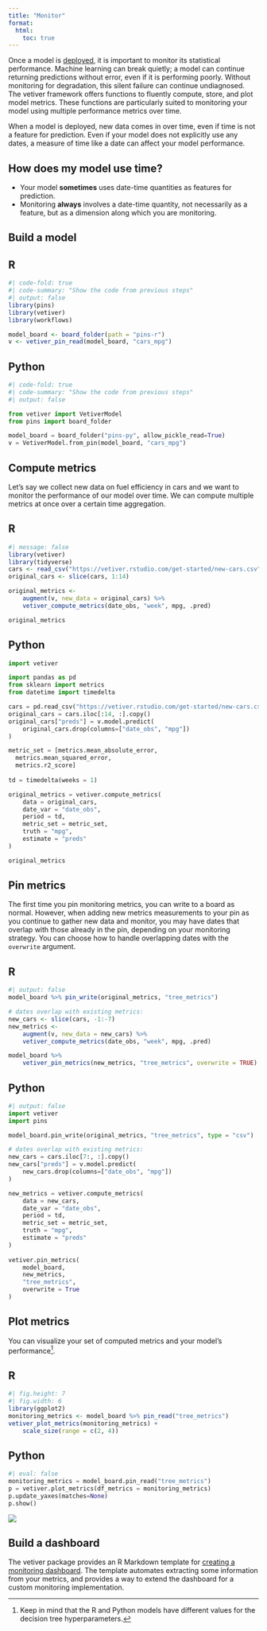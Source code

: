 ```yaml
---
title: "Monitor"
format:
  html:
    toc: true
---
```


Once a model is [deployed](/get-started/deploy.html), it is important to monitor its statistical performance. Machine learning can break quietly; a model can continue returning predictions without error, even if it is performing poorly. Without monitoring for degradation, this silent failure can continue undiagnosed. The vetiver framework offers functions to fluently compute, store, and plot model metrics. These functions are particularly suited to monitoring your model using multiple performance metrics over time.

When a model is deployed, new data comes in over time, even if time is not a feature for prediction. Even if your model does not explicitly use any dates, a measure of time like a date can affect your model performance.

::: callout-tip
## How does my model use time?

- Your model **sometimes** uses date-time quantities as features for prediction. 
- Monitoring **always** involves a date-time quantity, not necessarily as a feature, but as a dimension along which you are monitoring.

:::

## Build a model

::: {.panel-tabset group="language"}
## R

```r
#| code-fold: true
#| code-summary: "Show the code from previous steps"
#| output: false
library(pins)
library(vetiver)
library(workflows)

model_board <- board_folder(path = "pins-r")
v <- vetiver_pin_read(model_board, "cars_mpg")
```

## Python

```python
#| code-fold: true
#| code-summary: "Show the code from previous steps"
#| output: false

from vetiver import VetiverModel
from pins import board_folder

model_board = board_folder("pins-py", allow_pickle_read=True)
v = VetiverModel.from_pin(model_board, "cars_mpg")
```
:::


## Compute metrics

Let's say we collect new data on fuel efficiency in cars and we want to monitor the performance of our model over time. We can compute multiple metrics at once over a certain time aggregation.

::: {.panel-tabset group="language"}
## R

```r
#| message: false
library(vetiver)
library(tidyverse)
cars <- read_csv("https://vetiver.rstudio.com/get-started/new-cars.csv")
original_cars <- slice(cars, 1:14)

original_metrics <-
    augment(v, new_data = original_cars) %>%
    vetiver_compute_metrics(date_obs, "week", mpg, .pred)

original_metrics
```


## Python

```python
import vetiver

import pandas as pd
from sklearn import metrics
from datetime import timedelta

cars = pd.read_csv("https://vetiver.rstudio.com/get-started/new-cars.csv")
original_cars = cars.iloc[:14, :].copy()
original_cars["preds"] = v.model.predict(
    original_cars.drop(columns=["date_obs", "mpg"])
)

metric_set = [metrics.mean_absolute_error, 
  metrics.mean_squared_error, 
  metrics.r2_score]
  
td = timedelta(weeks = 1)

original_metrics = vetiver.compute_metrics(
    data = original_cars, 
    date_var = "date_obs", 
    period = td, 
    metric_set = metric_set, 
    truth = "mpg", 
    estimate = "preds"
)

original_metrics
```

:::

## Pin metrics

The first time you pin monitoring metrics, you can write to a board as normal. However, when adding new metrics measurements to your pin as you continue to gather new data and monitor, you may have dates that overlap with those already in the pin, depending on your monitoring strategy. You can choose how to handle overlapping dates with the `overwrite` argument.

::: {.panel-tabset group="language"}
## R

```r
#| output: false
model_board %>% pin_write(original_metrics, "tree_metrics")

# dates overlap with existing metrics:
new_cars <- slice(cars, -1:-7)
new_metrics <-
    augment(v, new_data = new_cars) %>%
    vetiver_compute_metrics(date_obs, "week", mpg, .pred)

model_board %>%
    vetiver_pin_metrics(new_metrics, "tree_metrics", overwrite = TRUE)
```



## Python

```python
#| output: false
import vetiver
import pins

model_board.pin_write(original_metrics, "tree_metrics", type = "csv")

# dates overlap with existing metrics:
new_cars = cars.iloc[7:, :].copy()
new_cars["preds"] = v.model.predict(
    new_cars.drop(columns=["date_obs", "mpg"])
)

new_metrics = vetiver.compute_metrics(
    data = new_cars, 
    date_var = "date_obs", 
    period = td, 
    metric_set = metric_set, 
    truth = "mpg", 
    estimate = "preds"
)
                    
vetiver.pin_metrics(
    model_board, 
    new_metrics, 
    "tree_metrics", 
    overwrite = True
)

```

:::


## Plot metrics

You can visualize your set of computed metrics and your model's performance[^1].

[^1]: Keep in mind that the R and Python models have different values for the decision tree hyperparameters.

::: {.panel-tabset group="language"}
## R

```r
#| fig.height: 7
#| fig.width: 6
library(ggplot2)
monitoring_metrics <- model_board %>% pin_read("tree_metrics")
vetiver_plot_metrics(monitoring_metrics) +
    scale_size(range = c(2, 4))
```


## Python


```python
#| eval: false
monitoring_metrics = model_board.pin_read("tree_metrics")
p = vetiver.plot_metrics(df_metrics = monitoring_metrics)
p.update_yaxes(matches=None)
p.show()
```
![](../images/pythonmonitor.png)

:::

## Build a dashboard

The vetiver package provides an R Markdown template for [creating a monitoring dashboard](https://rstudio.github.io/vetiver-r/reference/vetiver_dashboard.html). The template automates extracting some information from your metrics, and provides a way to extend the dashboard for a custom monitoring implementation.
